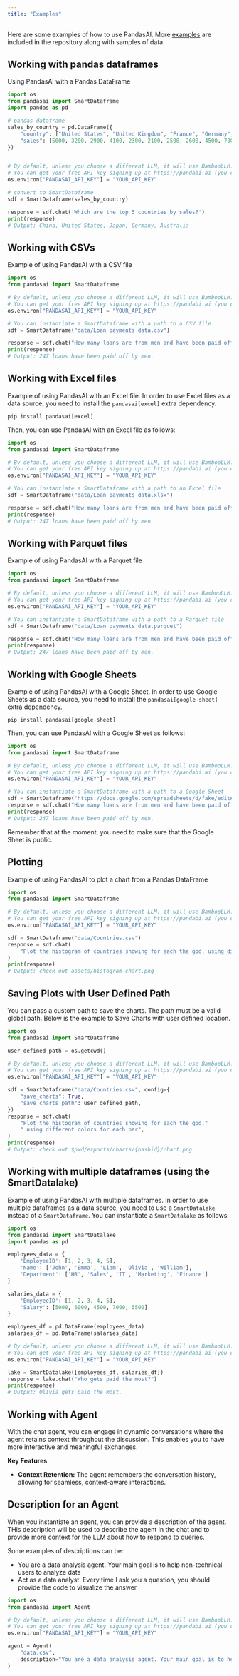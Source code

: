 ---
title: "Examples"
---

Here are some examples of how to use PandasAI.
More [examples](https://github.com/Sinaptik-AI/pandas-ai/tree/main/examples) are included in the repository along with samples of data.

## Working with pandas dataframes

Using PandasAI with a Pandas DataFrame

```python
import os
from pandasai import SmartDataframe
import pandas as pd

# pandas dataframe
sales_by_country = pd.DataFrame({
    "country": ["United States", "United Kingdom", "France", "Germany", "Italy", "Spain", "Canada", "Australia", "Japan", "China"],
    "sales": [5000, 3200, 2900, 4100, 2300, 2100, 2500, 2600, 4500, 7000]
})


# By default, unless you choose a different LLM, it will use BambooLLM.
# You can get your free API key signing up at https://pandabi.ai (you can also configure it in your .env file)
os.environ["PANDASAI_API_KEY"] = "YOUR_API_KEY"

# convert to SmartDataframe
sdf = SmartDataframe(sales_by_country)

response = sdf.chat('Which are the top 5 countries by sales?')
print(response)
# Output: China, United States, Japan, Germany, Australia
```

## Working with CSVs

Example of using PandasAI with a CSV file

```python
import os
from pandasai import SmartDataframe

# By default, unless you choose a different LLM, it will use BambooLLM.
# You can get your free API key signing up at https://pandabi.ai (you can also configure it in your .env file)
os.environ["PANDASAI_API_KEY"] = "YOUR_API_KEY"

# You can instantiate a SmartDataframe with a path to a CSV file
sdf = SmartDataframe("data/Loan payments data.csv")

response = sdf.chat("How many loans are from men and have been paid off?")
print(response)
# Output: 247 loans have been paid off by men.
```

## Working with Excel files

Example of using PandasAI with an Excel file. In order to use Excel files as a data source, you need to install the `pandasai[excel]` extra dependency.

```console
pip install pandasai[excel]
```

Then, you can use PandasAI with an Excel file as follows:

```python
import os
from pandasai import SmartDataframe

# By default, unless you choose a different LLM, it will use BambooLLM.
# You can get your free API key signing up at https://pandabi.ai (you can also configure it in your .env file)
os.environ["PANDASAI_API_KEY"] = "YOUR_API_KEY"

# You can instantiate a SmartDataframe with a path to an Excel file
sdf = SmartDataframe("data/Loan payments data.xlsx")

response = sdf.chat("How many loans are from men and have been paid off?")
print(response)
# Output: 247 loans have been paid off by men.
```

## Working with Parquet files

Example of using PandasAI with a Parquet file

```python
import os
from pandasai import SmartDataframe

# By default, unless you choose a different LLM, it will use BambooLLM.
# You can get your free API key signing up at https://pandabi.ai (you can also configure it in your .env file)
os.environ["PANDASAI_API_KEY"] = "YOUR_API_KEY"

# You can instantiate a SmartDataframe with a path to a Parquet file
sdf = SmartDataframe("data/Loan payments data.parquet")

response = sdf.chat("How many loans are from men and have been paid off?")
print(response)
# Output: 247 loans have been paid off by men.
```

## Working with Google Sheets

Example of using PandasAI with a Google Sheet. In order to use Google Sheets as a data source, you need to install the `pandasai[google-sheet]` extra dependency.

```console
pip install pandasai[google-sheet]
```

Then, you can use PandasAI with a Google Sheet as follows:

```python
import os
from pandasai import SmartDataframe

# By default, unless you choose a different LLM, it will use BambooLLM.
# You can get your free API key signing up at https://pandabi.ai (you can also configure it in your .env file)
os.environ["PANDASAI_API_KEY"] = "YOUR_API_KEY"

# You can instantiate a SmartDataframe with a path to a Google Sheet
sdf = SmartDataframe("https://docs.google.com/spreadsheets/d/fake/edit#gid=0")
response = sdf.chat("How many loans are from men and have been paid off?")
print(response)
# Output: 247 loans have been paid off by men.
```

Remember that at the moment, you need to make sure that the Google Sheet is public.

## Plotting

Example of using PandasAI to plot a chart from a Pandas DataFrame

```python
import os
from pandasai import SmartDataframe

# By default, unless you choose a different LLM, it will use BambooLLM.
# You can get your free API key signing up at https://pandabi.ai (you can also configure it in your .env file)
os.environ["PANDASAI_API_KEY"] = "YOUR_API_KEY"

sdf = SmartDataframe("data/Countries.csv")
response = sdf.chat(
    "Plot the histogram of countries showing for each the gpd, using different colors for each bar",
)
print(response)
# Output: check out assets/histogram-chart.png
```

## Saving Plots with User Defined Path

You can pass a custom path to save the charts. The path must be a valid global path.
Below is the example to Save Charts with user defined location.

```python
import os
from pandasai import SmartDataframe

user_defined_path = os.getcwd()

# By default, unless you choose a different LLM, it will use BambooLLM.
# You can get your free API key signing up at https://pandabi.ai (you can also configure it in your .env file)
os.environ["PANDASAI_API_KEY"] = "YOUR_API_KEY"

sdf = SmartDataframe("data/Countries.csv", config={
    "save_charts": True,
    "save_charts_path": user_defined_path,
})
response = sdf.chat(
    "Plot the histogram of countries showing for each the gpd,"
    " using different colors for each bar",
)
print(response)
# Output: check out $pwd/exports/charts/{hashid}/chart.png
```

## Working with multiple dataframes (using the SmartDatalake)

Example of using PandasAI with multiple dataframes. In order to use multiple dataframes as a data source, you need to use a `SmartDatalake` instead of a `SmartDataframe`. You can instantiate a `SmartDatalake` as follows:

```python
import os
from pandasai import SmartDatalake
import pandas as pd

employees_data = {
    'EmployeeID': [1, 2, 3, 4, 5],
    'Name': ['John', 'Emma', 'Liam', 'Olivia', 'William'],
    'Department': ['HR', 'Sales', 'IT', 'Marketing', 'Finance']
}

salaries_data = {
    'EmployeeID': [1, 2, 3, 4, 5],
    'Salary': [5000, 6000, 4500, 7000, 5500]
}

employees_df = pd.DataFrame(employees_data)
salaries_df = pd.DataFrame(salaries_data)

# By default, unless you choose a different LLM, it will use BambooLLM.
# You can get your free API key signing up at https://pandabi.ai (you can also configure it in your .env file)
os.environ["PANDASAI_API_KEY"] = "YOUR_API_KEY"

lake = SmartDatalake([employees_df, salaries_df])
response = lake.chat("Who gets paid the most?")
print(response)
# Output: Olivia gets paid the most.
```

## Working with Agent

With the chat agent, you can engage in dynamic conversations where the agent retains context throughout the discussion. This enables you to have more interactive and meaningful exchanges.

**Key Features**

- **Context Retention:** The agent remembers the conversation history, allowing for seamless, context-aware interactions.

## Description for an Agent

When you instantiate an agent, you can provide a description of the agent. THis description will be used to describe the agent in the chat and to provide more context for the LLM about how to respond to queries.

Some examples of descriptions can be:

- You are a data analysis agent. Your main goal is to help non-technical users to analyze data
- Act as a data analyst. Every time I ask you a question, you should provide the code to visualize the answer

```python
import os
from pandasai import Agent

# By default, unless you choose a different LLM, it will use BambooLLM.
# You can get your free API key signing up at https://pandabi.ai (you can also configure it in your .env file)
os.environ["PANDASAI_API_KEY"] = "YOUR_API_KEY"

agent = Agent(
    "data.csv",
    description="You are a data analysis agent. Your main goal is to help non-technical users to analyze data",
)
```
